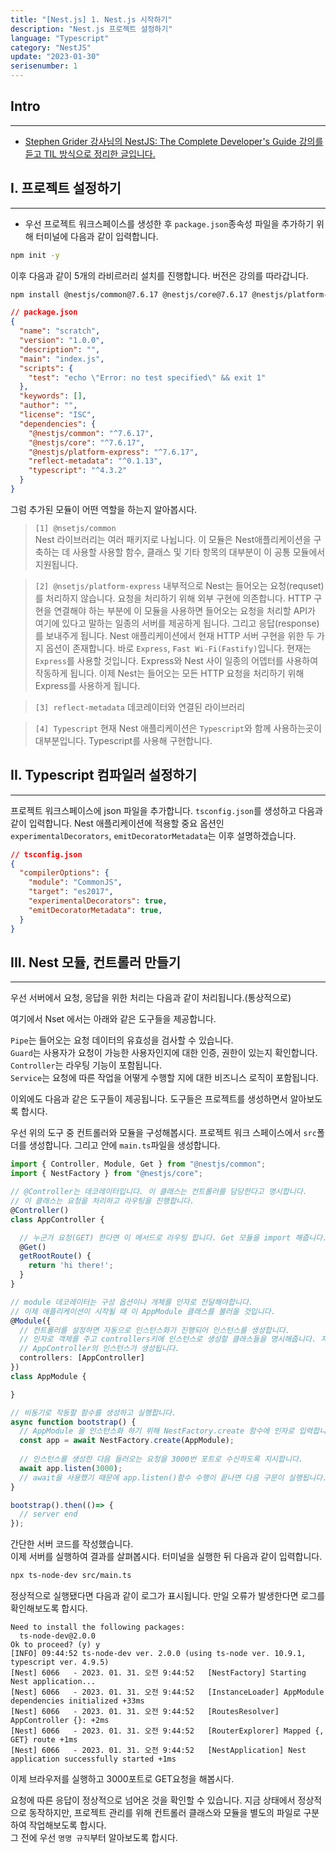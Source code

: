 ```yaml
---
title: "[Nest.js] 1. Nest.js 시작하기"
description: "Nest.js 프로젝트 설정하기"
language: "Typescript"
category: "NestJS"
update: "2023-01-30"
serisenumber: 1
---
```

## Intro
---
- [Stephen Grider 강사님의 NestJS: The Complete Developer's Guide 강의를 듣고 TIL 방식으로 정리한 글입니다.](https://www.udemy.com/course/nestjs-the-complete-developers-guide//)

## I. 프로젝트 설정하기
---
- 우선 프로젝트 워크스페이스를 생성한 후 `package.json`종속성 파일을 추가하기 위해 터미널에 다음과 같이 입력합니다.
```bash
npm init -y
```

이후 다음과 같이 5개의 라비르러리 설치를 진행합니다. 버전은 강의를 따라갑니다.
```bash
npm install @nestjs/common@7.6.17 @nestjs/core@7.6.17 @nestjs/platform-express@7.6.17 reflect-metadata@0.1.13 typescript@4.3.2
```

```json {14-18}
// package.json
{
  "name": "scratch",
  "version": "1.0.0",
  "description": "",
  "main": "index.js",
  "scripts": {
    "test": "echo \"Error: no test specified\" && exit 1"
  },
  "keywords": [],
  "author": "",
  "license": "ISC",
  "dependencies": {
    "@nestjs/common": "^7.6.17",
    "@nestjs/core": "^7.6.17",
    "@nestjs/platform-express": "^7.6.17",
    "reflect-metadata": "^0.1.13",
    "typescript": "^4.3.2"
  }
}
```

그럼 추가된 모듈이 어떤 역할을 하는지 알아봅시다.

> `[1] @nsetjs/common`  
> Nest 라이브러리는 여러 패키지로 나뉩니다. 이 모듈은 Nest애플리케이션을 구축하는 데 사용할 사용할 함수, 클래스 및 기타 항목의 대부분이 이 공통 모듈에서 지원됩니다.

> `[2] @nsetjs/platform-express` 
> 내부적으로 Nest는 들어오는 요청(requset)를 처리하지 않습니다. 요청을 처리하기 위해 외부 구현에 의존합니다. HTTP 구현을 연결해야 하는 부분에 이 모듈을 사용하면 들어오는 요청을 처리할 API가 여기에 있다고 말하는 일종의 서버를 제공하게 됩니다. 그리고 응답(response)를 보내주게 됩니다. Nest 애플리케이션에서 현재 HTTP 서버 구현을 위한 두 가지 옵션이 존재합니다. 바로 `Express`, `Fast Wi-Fi(Fastify)`입니다. 현재는 `Express`를 사용할 것입니다. Express와 Nest 사이 일종의 어뎁터를 사용하여 작동하게 됩니다. 이제 Nest는 들어오는 모든 HTTP 요청을 처리하기 위해 Express를 사용하게 됩니다.

> `[3] reflect-metadata`
> 데코레이터와 연결된 라이브러리

> `[4] Typescript`
> 현재 Nest 애플리케이션은 `Typescript`와 함께 사용하는곳이 대부분입니다. Typescript를 사용해 구현합니다.

## II. Typescript 컴파일러 설정하기
---
프로젝트 워크스페이스에 json 파일을 추가합니다. `tsconfig.json`를 생성하고 다음과 같이 입력합니다. Nest 애플리케이션에 적용할 중요 옵션인 `experimentalDecorators`, `emitDecoratorMetadata`는 이후 설명하겠습니다.
```json {6-7}
// tsconfig.json
{
  "compilerOptions": {
    "module": "CommonJS",
    "target": "es2017",
    "experimentalDecorators": true,
    "emitDecoratorMetadata": true,
  }
}
```

## III. Nest 모듈, 컨트롤러 만들기
---
우선 서버에서 요청, 응답을 위한 처리는 다음과 같이 처리됩니다.(통상적으로)

여기에서 Nset 에서는 아래와 같은 도구들을 제공합니다.

`Pipe`는 들어오는 요청 데이터의 유효성을 검사할 수 있습니다.  
`Guard`는 사용자가 요청이 가능한 사용자인지에 대한 인증, 권한이 있는지 확인합니다.  
`Controller`는 라우팅 기능이 포함됩니다.  
`Service`는 요청에 따른 작업을 어떻게 수행할 지에 대한 비즈니스 로직이 포함됩니다.  
  
이외에도 다음과 같은 도구들이 제공됩니다. 도구들은 프로젝트를 생성하면서 알아보도록 합시다.

우선 위의 도구 중 컨트롤러와 모듈을 구성해봅시다. 프로젝트 워크 스페이스에서 `src`폴더를 생성합니다. 그리고 안에 `main.ts`파일을 생성합니다.
```ts {29-35}
import { Controller, Module, Get } from "@nestjs/common";
import { NestFactory } from "@nestjs/core";

// @Controller는 데코레이터입니다. 이 클래스는 컨트롤러를 담당한다고 명시합니다.
// 이 클래스는 요청을 처리하고 라우팅을 진행합니다.
@Controller()
class AppController {

  // 누군가 요청(GET) 한다면 이 메서드로 라우팅 합니다. Get 모듈을 import 해줍니다.
  @Get()
  getRootRoute() {
    return 'hi there!';
  }
}

// module 데코레이터는 구성 옵션이나 개체를 인자로 전달해야합니다.
// 이제 애플리케이션이 시작될 때 이 AppModule 클래스를 불러올 것입니다.
@Module({
  // 컨트롤러를 설정하면 자동으로 인스턴스화가 진행되어 인스턴스를 생성합니다.
  // 인자로 객체를 주고 controllers키에 인스턴스로 생성할 클래스들을 명시해줍니다. 지금은 AppController 클래스로 명시해줍니다.
  // AppController의 인스턴스가 생성됩니다.
  controllers: [AppController]
})
class AppModule {

}

// 비동기로 작동할 함수를 생성하고 실행합니다.
async function bootstrap() {
  // AppModule 을 인스턴스화 하기 위해 NestFactory.create 함수에 인자로 입력합니다.
  const app = await NestFactory.create(AppModule);
  
  // 인스턴스를 생성한 다음 들러오는 요청을 3000번 포트로 수신하도록 지시합니다.
  await app.listen(3000);
  // await을 사용했기 때문에 app.listen()함수 수행이 끝나면 다음 구문이 실행됩니다.
}

bootstrap().then(()=> {
  // server end
});
```
간단한 서버 코드를 작성했습니다.  
이제 서버를 실행하여 결과를 살펴봅시다. 터미널을 실행한 뒤 다음과 같이 입력합니다.
```bash
npx ts-node-dev src/main.ts
```
정상적으로 실행됐다면 다음과 같이 로그가 표시됩니다. 만일 오류가 발생한다면 로그를 확인해보도록 합시다.
```log
Need to install the following packages:
  ts-node-dev@2.0.0
Ok to proceed? (y) y
[INFO] 09:44:52 ts-node-dev ver. 2.0.0 (using ts-node ver. 10.9.1, typescript ver. 4.9.5)
[Nest] 6066   - 2023. 01. 31. 오전 9:44:52   [NestFactory] Starting Nest application...
[Nest] 6066   - 2023. 01. 31. 오전 9:44:52   [InstanceLoader] AppModule dependencies initialized +33ms
[Nest] 6066   - 2023. 01. 31. 오전 9:44:52   [RoutesResolver] AppController {}: +2ms
[Nest] 6066   - 2023. 01. 31. 오전 9:44:52   [RouterExplorer] Mapped {, GET} route +1ms
[Nest] 6066   - 2023. 01. 31. 오전 9:44:52   [NestApplication] Nest application successfully started +1ms
```
이제 브라우저를 실행하고 3000포트로 GET요청을 해봅시다.

요청에 따른 응답이 정상적으로 넘어온 것을 확인할 수 있습니다. 지금 상태에서 정상적으로 동작하지만, 프로젝트 관리를 위해 컨트롤러 클래스와 모듈을 별도의 파일로 구분하여 작업해보도록 합시다.  
그 전에 우선 `명명 규칙`부터 알아보도록 합시다.
